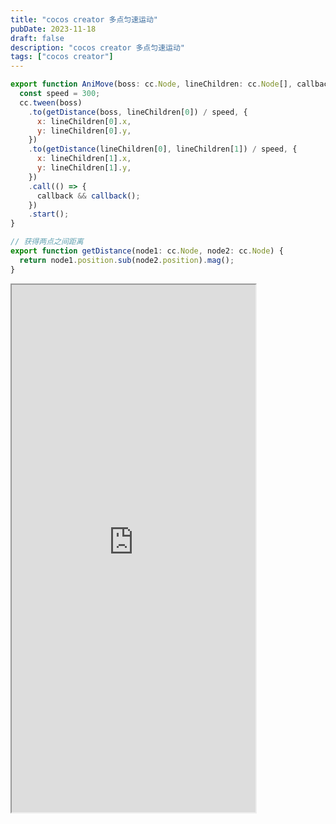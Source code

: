 ```yaml
---
title: "cocos creator 多点匀速运动"
pubDate: 2023-11-18
draft: false
description: "cocos creator 多点匀速运动"
tags: ["cocos creator"]
---
```


```js
export function AniMove(boss: cc.Node, lineChildren: cc.Node[], callback) {
  const speed = 300;
  cc.tween(boss)
    .to(getDistance(boss, lineChildren[0]) / speed, {
      x: lineChildren[0].x,
      y: lineChildren[0].y,
    })
    .to(getDistance(lineChildren[0], lineChildren[1]) / speed, {
      x: lineChildren[1].x,
      y: lineChildren[1].y,
    })
    .call(() => {
      callback && callback();
    })
    .start();
}

// 获得两点之间距离
export function getDistance(node1: cc.Node, node2: cc.Node) {
  return node1.position.sub(node2.position).mag();
}
```

<iframe
  style="width:390px;height:844px"
  loading="lazy"
  src="https://game.jiangwei.zone/gameall/index.html?scene=constantSpeed&title=多点匀速运动"
></iframe>

